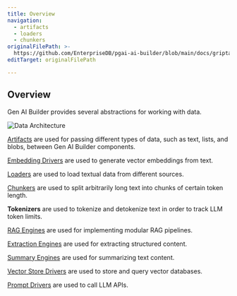 ```yaml
---
title: Overview
navigation:
  - artifacts
  - loaders
  - chunkers
originalFilePath: >-
  https://github.com/EnterpriseDB/pgai-ai-builder/blob/main/docs/griptape-framework/data/index.md
editTarget: originalFilePath

---
```


## Overview

Gen AI Builder provides several abstractions for working with data.

![Data Architecture](../../../../../hybrid-manager/ai-factory/assets/img/data-architecture.png)

[Artifacts](artifacts.mdx) are used for passing different types of data, such as text, lists, and blobs, between Gen AI Builder components.

[Embedding Drivers](../drivers/embedding-drivers.mdx) are used to generate vector embeddings from text.

[Loaders](loaders.mdx) are used to load textual data from different sources.

[Chunkers](chunkers.mdx) are used to split arbitrarily long text into chunks of certain token length.

**Tokenizers** are used to tokenize and detokenize text in order to track LLM token limits.

[RAG Engines](../engines) are used for implementing modular RAG pipelines.

[Extraction Engines](../engines/extraction-engines.mdx) are used for extracting structured content.

[Summary Engines](../engines/summary-engines.mdx) are used for summarizing text content.

[Vector Store Drivers](../drivers/vector-store-drivers.mdx) are used to store and query vector databases.

[Prompt Drivers](../drivers) are used to call LLM APIs.
